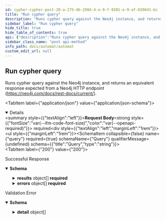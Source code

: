 ```yaml
---
id: cypher-cypher-post-28-a-275-db-2984-4-e-9-f-9301-e-9-af-020641-bc
title: "Run cypher query"
description: "Runs cypher query against the Neo4j instance, and returns an equivalent response expected from a Neo4j HTTP endpoint (https://neo4j.com/docs/rest-docs/current/)."
sidebar_label: "Run cypher query"
hide_title: true
hide_table_of_contents: true
api: {"description":"Runs cypher query against the Neo4j instance, and returns an equivalent response expected from a Neo4j HTTP endpoint (https://neo4j.com/docs/rest-docs/current/).","operationId":"cypher_cypher_post-28a275db-2984-4e9f-9301-e9af020641bc","requestBody":{"content":{"application/json":{"schema":{"title":"CypherRequest","required":["query"],"type":"object","properties":{"query":{"title":"Query","type":"string"}}},"example":{"query":"MATCH (n) RETURN count(n)"}}},"required":true},"responses":{"200":{"description":"Successful Response","content":{"application/json":{"schema":{"title":"CypherResponse","required":["results","errors"],"type":"object","properties":{"results":{"title":"Results","type":"array","items":{"title":"CypherResult","required":["columns","data"],"type":"object","properties":{"columns":{"title":"Columns","type":"array","items":{"type":"string"}},"data":{"title":"Data","type":"array","items":{"title":"CypherDatum","required":["row","meta"],"type":"object","properties":{"row":{"title":"Row","type":"array","items":{}},"meta":{"title":"Meta","type":"array","items":{}}}}}}}},"errors":{"title":"Errors","type":"array","items":{"title":"CypherError","required":["code","message"],"type":"object","properties":{"code":{"title":"Code","type":"string"},"message":{"title":"Message","type":"string"}}}}}}}}},"422":{"description":"Validation Error","content":{"application/json":{"schema":{"title":"HTTPValidationError","type":"object","properties":{"detail":{"title":"Detail","type":"array","items":{"title":"ValidationError","required":["loc","msg","type"],"type":"object","properties":{"loc":{"title":"Location","type":"array","items":{"anyOf":[{"type":"string"},{"type":"integer"}]}},"msg":{"title":"Message","type":"string"},"type":{"title":"Error Type","type":"string"}}}}}}}}}},"tags":["DrugCentral"],"method":"post","path":"/drugcentral/cypher","servers":[{"url":"https://automat.renci.org"}],"jsonRequestBodyExample":{"query":"string"},"info":{"title":"Automat","version":"2.0","termsOfService":"http://loading"},"postman":{"name":"Run cypher query","description":{"content":"Runs cypher query against the Neo4j instance, and returns an equivalent response expected from a Neo4j HTTP endpoint (https://neo4j.com/docs/rest-docs/current/).","type":"text/plain"},"url":{"path":["drugcentral","cypher"],"host":["{{baseUrl}}"],"query":[],"variable":[]},"header":[{"key":"Content-Type","value":"application/json"},{"key":"Accept","value":"application/json"}],"method":"POST","body":{"mode":"raw","raw":"\"\"","options":{"raw":{"language":"json"}}}}}
sidebar_class_name: "post api-method"
info_path: docs/automat/automat
custom_edit_url: null
---
```



## Run cypher query



Runs cypher query against the Neo4j instance, and returns an equivalent response expected from a Neo4j HTTP endpoint (https://neo4j.com/docs/rest-docs/current/).

<MimeTabs><TabItem label={"application/json"} value={"application/json-schema"}><details style={{}} data-collapsed={false} open={true}><summary style={{"textAlign":"left"}}><strong>Request Body</strong><strong style={{"fontSize":"var(--ifm-code-font-size)","color":"var(--openapi-required)"}}> required</strong></summary><div style={{"textAlign":"left","marginLeft":"1rem"}}></div><ul style={{"marginLeft":"1rem"}}><SchemaItem collapsible={false} name={"query"} required={true} schemaName={"Query"} qualifierMessage={undefined} schema={{"title":"Query","type":"string"}}></SchemaItem></ul></details></TabItem></MimeTabs><div><ApiTabs><TabItem label={"200"} value={"200"}><div>

Successful Response

</div><div><MimeTabs schemaType={"response"}><TabItem label={"application/json"} value={"application/json"}><SchemaTabs><TabItem label={"Schema"} value={"Schema"}><details style={{}} data-collapsed={false} open={true}><summary style={{"textAlign":"left"}}><strong>Schema</strong></summary><div style={{"textAlign":"left","marginLeft":"1rem"}}></div><ul style={{"marginLeft":"1rem"}}><SchemaItem collapsible={true} className={"schemaItem"}><details style={{}}><summary style={{}}><strong>results</strong><span style={{"opacity":"0.6"}}> object[]</span><strong style={{"fontSize":"var(--ifm-code-font-size)","color":"var(--openapi-required)"}}> required</strong></summary><div style={{"marginLeft":"1rem"}}><li><div style={{"fontSize":"var(--ifm-code-font-size)","opacity":"0.6","marginLeft":"-.5rem","paddingBottom":".5rem"}}>Array [</div></li><SchemaItem collapsible={false} name={"columns"} required={false} schemaName={"string[]"} qualifierMessage={undefined} schema={{"title":"Columns","type":"array","items":{"type":"string"}}}></SchemaItem><SchemaItem collapsible={true} className={"schemaItem"}><details style={{}}><summary style={{}}><strong>data</strong><span style={{"opacity":"0.6"}}> object[]</span><strong style={{"fontSize":"var(--ifm-code-font-size)","color":"var(--openapi-required)"}}> required</strong></summary><div style={{"marginLeft":"1rem"}}><li><div style={{"fontSize":"var(--ifm-code-font-size)","opacity":"0.6","marginLeft":"-.5rem","paddingBottom":".5rem"}}>Array [</div></li><SchemaItem collapsible={false} name={"row"} required={false} schemaName={"undefined[]"} qualifierMessage={undefined} schema={{"title":"Row","type":"array","items":{}}}></SchemaItem><SchemaItem collapsible={false} name={"meta"} required={false} schemaName={"undefined[]"} qualifierMessage={undefined} schema={{"title":"Meta","type":"array","items":{}}}></SchemaItem><li><div style={{"fontSize":"var(--ifm-code-font-size)","opacity":"0.6","marginLeft":"-.5rem"}}>]</div></li></div></details></SchemaItem><li><div style={{"fontSize":"var(--ifm-code-font-size)","opacity":"0.6","marginLeft":"-.5rem"}}>]</div></li></div></details></SchemaItem><SchemaItem collapsible={true} className={"schemaItem"}><details style={{}}><summary style={{}}><strong>errors</strong><span style={{"opacity":"0.6"}}> object[]</span><strong style={{"fontSize":"var(--ifm-code-font-size)","color":"var(--openapi-required)"}}> required</strong></summary><div style={{"marginLeft":"1rem"}}><li><div style={{"fontSize":"var(--ifm-code-font-size)","opacity":"0.6","marginLeft":"-.5rem","paddingBottom":".5rem"}}>Array [</div></li><SchemaItem collapsible={false} name={"code"} required={false} schemaName={"Code"} qualifierMessage={undefined} schema={{"title":"Code","type":"string"}}></SchemaItem><SchemaItem collapsible={false} name={"message"} required={false} schemaName={"Message"} qualifierMessage={undefined} schema={{"title":"Message","type":"string"}}></SchemaItem><li><div style={{"fontSize":"var(--ifm-code-font-size)","opacity":"0.6","marginLeft":"-.5rem"}}>]</div></li></div></details></SchemaItem></ul></details></TabItem><TabItem label={"Example (from schema)"} value={"Example (from schema)"}><ResponseSamples responseExample={"{\n  \"results\": [\n    {\n      \"columns\": [\n        \"string\"\n      ],\n      \"data\": [\n        {\n          \"row\": [\n            null\n          ],\n          \"meta\": [\n            null\n          ]\n        }\n      ]\n    }\n  ],\n  \"errors\": [\n    {\n      \"code\": \"string\",\n      \"message\": \"string\"\n    }\n  ]\n}"} language={"json"}></ResponseSamples></TabItem></SchemaTabs></TabItem></MimeTabs></div></TabItem><TabItem label={"422"} value={"422"}><div>

Validation Error

</div><div><MimeTabs schemaType={"response"}><TabItem label={"application/json"} value={"application/json"}><SchemaTabs><TabItem label={"Schema"} value={"Schema"}><details style={{}} data-collapsed={false} open={true}><summary style={{"textAlign":"left"}}><strong>Schema</strong></summary><div style={{"textAlign":"left","marginLeft":"1rem"}}></div><ul style={{"marginLeft":"1rem"}}><SchemaItem collapsible={true} className={"schemaItem"}><details style={{}}><summary style={{}}><strong>detail</strong><span style={{"opacity":"0.6"}}> object[]</span></summary><div style={{"marginLeft":"1rem"}}><li><div style={{"fontSize":"var(--ifm-code-font-size)","opacity":"0.6","marginLeft":"-.5rem","paddingBottom":".5rem"}}>Array [</div></li><SchemaItem collapsible={true} className={"schemaItem"}><details style={{}}><summary style={{}}><strong>loc</strong><span style={{"opacity":"0.6"}}> object[]</span><strong style={{"fontSize":"var(--ifm-code-font-size)","color":"var(--openapi-required)"}}> required</strong></summary><div style={{"marginLeft":"1rem"}}><li><div style={{"fontSize":"var(--ifm-code-font-size)","opacity":"0.6","marginLeft":"-.5rem","paddingBottom":".5rem"}}>Array [</div></li><li><span className={"badge badge--info"}>anyOf</span><SchemaTabs><TabItem label={"MOD1"} value={"0-item-properties"}><li><div><strong>string</strong></div></li></TabItem><TabItem label={"MOD2"} value={"1-item-properties"}><li><div><strong>integer</strong></div></li></TabItem></SchemaTabs></li><li><div style={{"fontSize":"var(--ifm-code-font-size)","opacity":"0.6","marginLeft":"-.5rem"}}>]</div></li></div></details></SchemaItem><SchemaItem collapsible={false} name={"msg"} required={false} schemaName={"Message"} qualifierMessage={undefined} schema={{"title":"Message","type":"string"}}></SchemaItem><SchemaItem collapsible={false} name={"type"} required={false} schemaName={"Error Type"} qualifierMessage={undefined} schema={{"title":"Error Type","type":"string"}}></SchemaItem><li><div style={{"fontSize":"var(--ifm-code-font-size)","opacity":"0.6","marginLeft":"-.5rem"}}>]</div></li></div></details></SchemaItem></ul></details></TabItem><TabItem label={"Example (from schema)"} value={"Example (from schema)"}><ResponseSamples responseExample={"{\n  \"detail\": [\n    {\n      \"loc\": [\n        \"string\",\n        0\n      ],\n      \"msg\": \"string\",\n      \"type\": \"string\"\n    }\n  ]\n}"} language={"json"}></ResponseSamples></TabItem></SchemaTabs></TabItem></MimeTabs></div></TabItem></ApiTabs></div>
      
